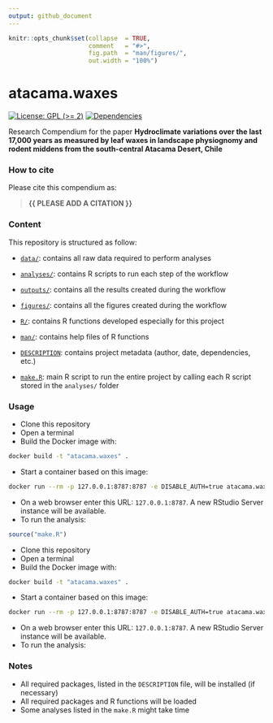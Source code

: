 ```yaml
---
output: github_document
---
```


<!-- README.md is generated from README.Rmd. Please edit that file -->


```r
knitr::opts_chunk$set(collapse  = TRUE,
                      comment   = "#>",
                      fig.path  = "man/figures/",
                      out.width = "100%")
```



# atacama.waxes


<!-- badges: start -->
[![License: GPL (>= 2)](https://img.shields.io/badge/License-GPL%20%28%3E%3D%202%29-blue.svg)](https://choosealicense.com/licenses/gpl-2.0/)
[![Dependencies](https://img.shields.io/badge/dependencies-2/94-green?style=flat)](#)
<!-- badges: end -->


Research Compendium for the paper **Hydroclimate variations over the last 17,000 years as measured by leaf waxes in landscape physiognomy and rodent middens from the south-central Atacama Desert, Chile**


### How to cite

Please cite this compendium as: 

> **{{ PLEASE ADD A CITATION }}**



### Content

This repository is structured as follow:

- [`data/`](https://github.com/mat1506/atacama.waxes/tree/master/data):
contains all raw data required to perform analyses

- [`analyses/`](https://github.com/mat1506/atacama.waxes/tree/master/analyses/):
contains R scripts to run each step of the workflow

- [`outputs/`](https://github.com/mat1506/atacama.waxes/tree/master/outputs):
contains all the results created during the workflow

- [`figures/`](https://github.com/mat1506/atacama.waxes/tree/master/figures):
contains all the figures created during the workflow

- [`R/`](https://github.com/mat1506/atacama.waxes/tree/master/R):
contains R functions developed especially for this project

- [`man/`](https://github.com/mat1506/atacama.waxes/tree/master/man):
contains help files of R functions

- [`DESCRIPTION`](https://github.com/mat1506/atacama.waxes/tree/master/DESCRIPTION):
contains project metadata (author, date, dependencies, etc.)

- [`make.R`](https://github.com/mat1506/atacama.waxes/tree/master/make.R):
main R script to run the entire project by calling each R script stored in the `analyses/` folder



### Usage

- Clone this repository
- Open a terminal
- Build the Docker image with:

```sh
docker build -t "atacama.waxes" .
```

- Start a container based on this image:

```sh
docker run --rm -p 127.0.0.1:8787:8787 -e DISABLE_AUTH=true atacama.waxes
```

- On a web browser enter this URL: `127.0.0.1:8787`. A new RStudio Server
instance will be available.
- To run the analysis:

```r
source("make.R")
```


- Clone this repository
- Open a terminal
- Build the Docker image with:

```sh
docker build -t "atacama.waxes" .
```

- Start a container based on this image:

```sh
docker run --rm -p 127.0.0.1:8787:8787 -e DISABLE_AUTH=true atacama.waxes
```

- On a web browser enter this URL: `127.0.0.1:8787`. A new RStudio Server
instance will be available.
- To run the analysis:




### Notes

- All required packages, listed in the `DESCRIPTION` file, will be installed (if necessary)
- All required packages and R functions will be loaded
- Some analyses listed in the `make.R` might take time
